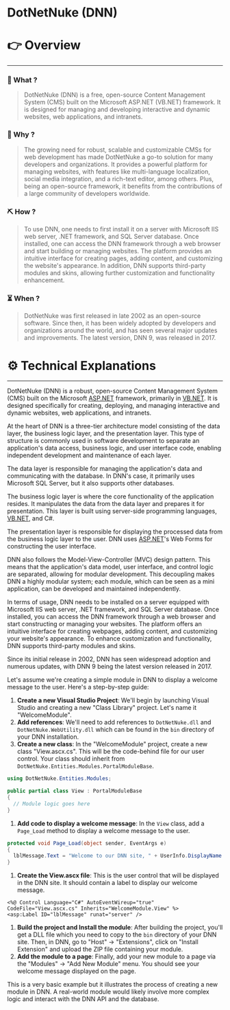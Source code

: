 # DotNetNuke (DNN)


# 👉 Overview

---

### 👀 What ?

> DotNetNuke (DNN) is a free, open-source Content Management System (CMS) built on the Microsoft ASP.NET (VB.NET) framework. It is designed for managing and developing interactive and dynamic websites, web applications, and intranets.
> 

### 🧐 Why ?

> The growing need for robust, scalable and customizable CMSs for web development has made DotNetNuke a go-to solution for many developers and organizations. It provides a powerful platform for managing websites, with features like multi-language localization, social media integration, and a rich-text editor, among others. Plus, being an open-source framework, it benefits from the contributions of a large community of developers worldwide.
> 

### ⛏️ How ?

> To use DNN, one needs to first install it on a server with Microsoft IIS web server, .NET framework, and SQL Server database. Once installed, one can access the DNN framework through a web browser and start building or managing websites. The platform provides an intuitive interface for creating pages, adding content, and customizing the website's appearance. In addition, DNN supports third-party modules and skins, allowing further customization and functionality enhancement.
> 

### ⏳ When ?

> DotNetNuke was first released in late 2002 as an open-source software. Since then, it has been widely adopted by developers and organizations around the world, and has seen several major updates and improvements. The latest version, DNN 9, was released in 2017.
> 

# ⚙️ Technical Explanations

---

DotNetNuke (DNN) is a robust, open-source Content Management System (CMS) built on the Microsoft [ASP.NET](http://asp.net/) framework, primarily in [VB.NET](http://vb.net/). It is designed specifically for creating, deploying, and managing interactive and dynamic websites, web applications, and intranets.

At the heart of DNN is a three-tier architecture model consisting of the data layer, the business logic layer, and the presentation layer. This type of structure is commonly used in software development to separate an application's data access, business logic, and user interface code, enabling independent development and maintenance of each layer.

The data layer is responsible for managing the application's data and communicating with the database. In DNN's case, it primarily uses Microsoft SQL Server, but it also supports other databases.

The business logic layer is where the core functionality of the application resides. It manipulates the data from the data layer and prepares it for presentation. This layer is built using server-side programming languages, [VB.NET](http://vb.net/), and C#.

The presentation layer is responsible for displaying the processed data from the business logic layer to the user. DNN uses [ASP.NET](http://asp.net/)'s Web Forms for constructing the user interface.

DNN also follows the Model-View-Controller (MVC) design pattern. This means that the application's data model, user interface, and control logic are separated, allowing for modular development. This decoupling makes DNN a highly modular system; each module, which can be seen as a mini application, can be developed and maintained independently.

In terms of usage, DNN needs to be installed on a server equipped with Microsoft IIS web server, .NET framework, and SQL Server database. Once installed, you can access the DNN framework through a web browser and start constructing or managing your websites. The platform offers an intuitive interface for creating webpages, adding content, and customizing your website's appearance. To enhance customization and functionality, DNN supports third-party modules and skins.

Since its initial release in 2002, DNN has seen widespread adoption and numerous updates, with DNN 9 being the latest version released in 2017.

Let's assume we're creating a simple module in DNN to display a welcome message to the user. Here's a step-by-step guide:

1. **Create a new Visual Studio Project**: We'll begin by launching Visual Studio and creating a new "Class Library" project. Let's name it "WelcomeModule".
2. **Add references**: We'll need to add references to `DotNetNuke.dll` and `DotNetNuke.WebUtility.dll` which can be found in the `bin` directory of your DNN installation.
3. **Create a new class**: In the "WelcomeModule" project, create a new class "View.ascx.cs". This will be the code-behind file for our user control. Your class should inherit from `DotNetNuke.Entities.Modules.PortalModuleBase`.

```csharp
using DotNetNuke.Entities.Modules;

public partial class View : PortalModuleBase
{
  // Module logic goes here
}

```

1. **Add code to display a welcome message**: In the `View` class, add a `Page_Load` method to display a welcome message to the user.

```csharp
protected void Page_Load(object sender, EventArgs e)
{
  lblMessage.Text = "Welcome to our DNN site, " + UserInfo.DisplayName + "!";
}

```

1. **Create the View.ascx file**: This is the user control that will be displayed in the DNN site. It should contain a label to display our welcome message.

```
<%@ Control Language="C#" AutoEventWireup="true" CodeFile="View.ascx.cs" Inherits="WelcomeModule.View" %>
<asp:Label ID="lblMessage" runat="server" />

```

1. **Build the project and Install the module**: After building the project, you'll get a DLL file which you need to copy to the `bin` directory of your DNN site. Then, in DNN, go to "Host" -> "Extensions", click on "Install Extension" and upload the ZIP file containing your module.
2. **Add the module to a page**: Finally, add your new module to a page via the "Modules" -> "Add New Module" menu. You should see your welcome message displayed on the page.

This is a very basic example but it illustrates the process of creating a new module in DNN. A real-world module would likely involve more complex logic and interact with the DNN API and the database.
